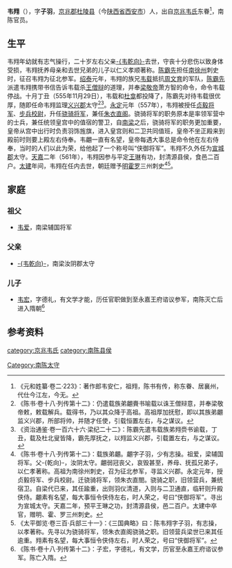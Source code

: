 '''韦翙'''（{{bd|？||？||}}），字'''子羽'''，[[京兆郡|京兆郡]][[杜陵县|杜陵县]]（今[[陕西省|陕西省]][[西安市|西安市]]）人，出自[[京兆韦氏|京兆韦氏]]东眷<ref>《元和姓纂·卷二·223》：著作郎韦安仁，祖翙，陈书有传，称东眷、居襄州，代仕今江左，今无。</ref>，南陈官员。

==生平==
韦翙年幼就有志气操行，二十岁左右父亲[[韦乾向|-{韦乾向}-]]去世，守丧十分悲伤以致身体受损，韦翙抚养母亲和去世兄弟的儿子以仁义孝顺著称。[[陈霸先|陈霸先]]担任[[南徐州|南徐州]]刺史时，征召韦翙为征北参军。[[绍泰|绍泰]]元年，韦翙的族兄[[韦载|韦载]]抵抗[[周文育|周文育]]的军队，[[陈霸先|陈霸先]]派遣韦翙携带书信告诉韦载杀[[王僧辩|王僧辩]]的道理，并奉[[梁敬帝|梁敬帝]]萧方智的命令，命令韦载停战。十月丁丑（555年11月29日），韦载和[[杜龛|杜龛]]都投降了，陈霸先对待韦载很优厚，随即任命韦翙监理[[义兴郡|义兴郡]]太守<ref>《陈书·卷十八·列传第十二》：仍遣载族弟翽賷书喻载以诛王僧辩意，并奉梁敬帝敕，敕载解兵。载得书，乃以其众降于高祖。高祖厚加抚慰，即以其族弟翽监义兴郡，所部将帅，并随才任使，引载恒置左右，与之谋议。</ref><ref>《资治通鉴·卷一百六十六·梁纪二十二》：陈霸先遣韦载族弟翙赍书谕载，丁丑，载及杜北叟皆降，霸先厚抚之，以翙监义兴郡，引载置左右，与之谋议。</ref>。[[永定_(南朝陈)|永定]]元年（557年），韦翙被授任[[贞毅将军|贞毅将军]]、[[步兵校尉|步兵校尉]]，升任[[骁骑将军|骁骑将军]]，兼任[[朱衣直阁|朱衣直阁]]。骁骑将军的职务原本是率领军营中的士兵，兼任统领皇宫中的值宿的警卫，自[[南梁|南梁]]之后，骁骑将军的职务更加重要，皇帝从宫中出行时负责羽饰旌旗，进入皇宫则和二卫共同值班，皇帝不坐正殿来到殿前时则要上殿左右侍奉。韦翽一直有名望，皇帝每遇大事总是命令他在左右侍奉，当时的人们以此为荣，给他起了一个称号叫“侠御将军”。韦翙不久外任为[[宣城郡|宣城郡]]太守。[[天嘉|天嘉]]二年（561年），韦翙因参与平定[[王琳_(会稽)|王琳]]有功，封清源县侯，食邑二百户。[[太建|太建]]年间，韦翙在任内去世，朝廷赠予[[明州|明]][[霍州_(南梁)|霍]][[罗州_(南梁)|罗]]三州刺史<ref>《陈书·卷十八·列传第十二》：载族弟翽。翽字子羽，少有志操。祖爱，梁辅国将军。父-{乾向}-，汝阴太守。翽弱冠丧父，哀毁甚至，养母、抚孤兄弟子，以仁孝著称。高祖为南徐州刺史，召为征北参军，寻监义兴郡。永定元年，授贞毅将军、步兵校尉。迁骁骑将军，领朱衣直閤。骁骑之职，旧领营兵，兼统宿卫。自梁代已来，其任踰重，出则羽仪清道，入则与二卫通直，临轩则升殿侠侍。翽素有名望，每大事恒令侠侍左右，时人荣之，号曰“侠御将军”。寻出为宣城太守。天嘉二年，预平王琳之功，封清源县侯，邑二百户。太建中卒官，赠明、霍、罗三州刺史。</ref><ref>《太平御览·卷三百·兵部三十一》：《三国典略》曰：陈韦翙字子羽，有志操，以孝著称。先寻以为骁骑将军，领朱衣直阁骁骑之职。旧领营兵梁世已来其任逾重。翙素有名望，每大事恒令侠侍左右，时人荣之，号曰“侠御将军”。</ref>。

==家庭==
===祖父===
*[[韦爱|韦爱]]，南梁辅国将军

===父亲===
*[[韦乾向|-{韦乾向}-]]，南梁汝阴郡太守

===儿子===
*[[韦宏|韦宏]]，字德礼，有文学才能，历任官职做到至永嘉王府谘议参军，南陈灭亡后进入隋朝<ref>《陈书·卷十八·列传第十二》：子宏，字德礼，有文学，历官至永嘉王府谘议参军。陈亡入隋。</ref>

==参考资料==
{{reflist}}

[[category:京兆韦氏|category:京兆韦氏]]
[[category:南陈县侯|category:南陈县侯]]
[[Category:南陈太守|Category:南陈太守]]